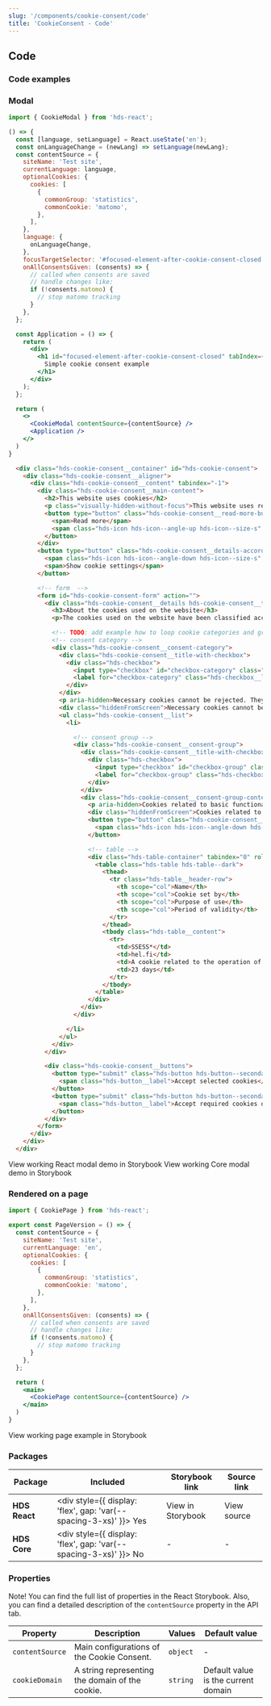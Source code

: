 ```yaml
---
slug: '/components/cookie-consent/code'
title: 'CookieConsent - Code'
---
```




## Code

### Code examples

### Modal

<Playground scope={CookieModal} noPreview>

```jsx
import { CookieModal } from 'hds-react';

() => {
  const [language, setLanguage] = React.useState('en');
  const onLanguageChange = (newLang) => setLanguage(newLang);
  const contentSource = {
    siteName: 'Test site',
    currentLanguage: language,
    optionalCookies: {
      cookies: [
        {
          commonGroup: 'statistics',
          commonCookie: 'matomo',
        },
      ],
    },
    language: {
      onLanguageChange,
    },
    focusTargetSelector: '#focused-element-after-cookie-consent-closed',
    onAllConsentsGiven: (consents) => {
      // called when consents are saved
      // handle changes like:
      if (!consents.matomo) {
        // stop matomo tracking
      }
    },
  };

  const Application = () => {
    return (
      <div>
        <h1 id="focused-element-after-cookie-consent-closed" tabIndex={0}>
          Simple cookie consent example
        </h1>
      </div>
    );
  };

  return (
    <>
      <CookieModal contentSource={contentSource} />
      <Application />
    </>
  )
}
```

```html
  <div class="hds-cookie-consent__container" id="hds-cookie-consent">
    <div class="hds-cookie-consent__aligner">
      <div class="hds-cookie-consent__content" tabindex="-1">
        <div class="hds-cookie-consent__main-content">
          <h2>This website uses cookies</h2>
          <p class="visually-hidden-without-focus">This website uses required cookies to ensure the basic functionality and performance. In addition, we use targeting cookies to improve the user experience, perform analytics and display personalised content.</p>
          <button type="button" class="hds-cookie-consent__read-more-button">
            <span>Read more</span>
            <span class="hds-icon hds-icon--angle-up hds-icon--size-s" aria-hidden="true"></span>
          </button>
        </div>
        <button type="button" class="hds-cookie-consent__details-accordion-button hds-cookie-consent__accordion-button hds-cookie-consent__hidden-without-focus">
          <span class="hds-icon hds-icon--angle-down hds-icon--size-s" aria-hidden="true"></span>
          <span>Show cookie settings</span>
        </button>

        <!-- form  -->
        <form id="hds-cookie-consent-form" action="">
          <div class="hds-cookie-consent__details hds-cookie-consent__text-content">
            <h3>About the cookies used on the website</h3>
            <p>The cookies used on the website have been classified according to their intended use. Below, you can read about the various categories and accept or reject the use of cookies.</p>

            <!-- TODO: add example how to loop cookie categories and groups -->
            <!-- consent category -->
            <div class="hds-cookie-consent__consent-category">
              <div class="hds-cookie-consent__title-with-checkbox">
                <div class="hds-checkbox">
                  <input type="checkbox" id="checkbox-category" class="hds-checkbox__input" />
                  <label for="checkbox-category" class="hds-checkbox__label">Necessary cookies</label>
                </div>
              </div>
              <p aria-hidden>Necessary cookies cannot be rejected. They enable the proper functioning of the website and affect the usability.</p>
              <div class="hiddenFromScreen">Necessary cookies cannot be rejected. They enable the proper functioning of the website and affect the usability.</div>
              <ul class="hds-cookie-consent__list">
                <li>

                  <!-- consent group -->
                  <div class="hds-cookie-consent__consent-group">
                    <div class="hds-cookie-consent__title-with-checkbox">
                      <div class="hds-checkbox">
                        <input type="checkbox" id="checkbox-group" class="hds-checkbox__input" />
                        <label for="checkbox-group" class="hds-checkbox__label">Cookies related to basic functionalities</label>
                      </div>
                    </div>
                    <div class="hds-cookie-consent__consent-group-content">
                      <p aria-hidden>Cookies related to basic functionalities cannot be rejected. They enable the proper functioning of the website and affect the usability.</p>
                      <div class="hiddenFromScreen">Cookies related to basic functionalities cannot be rejected. They enable the proper functioning of the website and affect the usability.</div>
                      <button type="button" class="hds-cookie-consent__accordion-button" aria-label="Show cookie information related to basic functionalities">
                        <span class="hds-icon hds-icon--angle-down hds-icon--size-s" aria-hidden="true"></span>
                      </button>

                      <!-- table -->
                      <div class="hds-table-container" tabindex="0" role="region" aria-label="Cookies related to basic functionalities">
                        <table class="hds-table hds-table--dark">
                          <thead>
                            <tr class="hds-table__header-row">
                              <th scope="col">Name</th>
                              <th scope="col">Cookie set by</th>
                              <th scope="col">Purpose of use</th>
                              <th scope="col">Period of validity</th>
                            </tr>
                          </thead>
                          <tbody class="hds-table__content">
                            <tr>
                              <td>SSESS*</td>
                              <td>hel.fi</td>
                              <td>A cookie related to the operation of the content management system.</td>
                              <td>23 days</td>
                            </tr>
                          </tbody>
                        </table>
                      </div>
                    </div>
                  </div>

                </li>
              </ul>
            </div>
          </div>

          <div class="hds-cookie-consent__buttons">
            <button type="submit" class="hds-button hds-button--secondary">
              <span class="hds-button__label">Accept selected cookies</span>
            </button>
            <button type="submit" class="hds-button hds-button--secondary">
              <span class="hds-button__label">Accept required cookies only</span>
            </button>
          </div>
        </form>
      </div>
    </div>
  </div>
```

</Playground>

<Link
  openInNewTab
  openInNewTabAriaLabel="Opens in a new tab"
  href="/storybook/react/?path=/story/components-cookieconsent--english-modal-version"
  style={{ display: 'block', width: 'fit-content' }}
>
  View working React modal demo in Storybook
</Link>

<Link
  openInNewTab
  openInNewTabAriaLabel="Opens in a new tab"
  href="/storybook/core/?path=/story/components-cookie-consent"
  style={{ display: 'block', width: 'fit-content' }}
>
  View working Core modal demo in Storybook
</Link>

### Rendered on a page

```jsx
import { CookiePage } from 'hds-react';

export const PageVersion = () => {
  const contentSource = {
    siteName: 'Test site',
    currentLanguage: 'en',
    optionalCookies: {
      cookies: [
        {
          commonGroup: 'statistics',
          commonCookie: 'matomo',
        },
      ],
    },
    onAllConsentsGiven: (consents) => {
      // called when consents are saved
      // handle changes like:
      if (!consents.matomo) {
        // stop matomo tracking
      }
    },
  };

  return (
    <main>
      <CookiePage contentSource={contentSource} />
    </main>
  )
}
```

<Link
  openInNewTab
  openInNewTabAriaLabel="Opens in a new tab"
  href="/storybook/react/?path=/story/components-cookieconsent--page-version"
>
  View working page example in Storybook
</Link>

### Packages

| Package       | Included                                                                                        | Storybook link                                                                                                                                                                             | Source link                                                                                                                                                                                                                                                                        |
| ------------- | ----------------------------------------------------------------------------------------------- | ------------------------------------------------------------------------------------------------------------------------------------------------------------------------------------------ | ---------------------------------------------------------------------------------------------------------------------------------------------------------------------------------------------------------------------------------------------------------------------------------- |
| **HDS React** | <div style={{ display: 'flex', gap: 'var(--spacing-3-xs)' }}><IconCheckCircleFill /> Yes </div> | <Link size="M" openInNewTab openInNewTabAriaLabel="Opens in a new tab" href="/storybook/react/?path=/story/components-cookieconsent--english-modal-version">View in Storybook</Link> | <ExternalLink size="M" openInExternalDomainAriaLabel="Opens in a new domain" openInNewTab openInNewTabAriaLabel="Opens in a new tab" href="https://github.com/City-of-Helsinki/helsinki-design-system/blob/master/packages/react/src/components/cookieConsent">View source</ExternalLink> |
| **HDS Core**  | <div style={{ display: 'flex', gap: 'var(--spacing-3-xs)' }}><IconCrossCircle /> No </div>      | -                                                                                                                                                                                          | -                                                                                                                                                                                                                                                                                  |

### Properties

Note! You can find the full list of properties in the <Link size="M" openInNewTab openInNewTabAriaLabel="Opens in a new tab" href="/storybook/react/?path=/story/components-cookieconsent--english-modal-version">React Storybook.</Link>
Also, you can find a detailed description of the `contentSource` property in the <InternalLink href="/components/cookie-consent/api">API tab</InternalLink>.

| Property        | Description                                     | Values   | Default value                       |
| --------------- | ----------------------------------------------- | -------- | ----------------------------------- |
| `contentSource` | Main configurations of the Cookie Consent.      | `object` | -                                   |
| `cookieDomain`  | A string representing the domain of the cookie. | `string` | Default value is the current domain |
